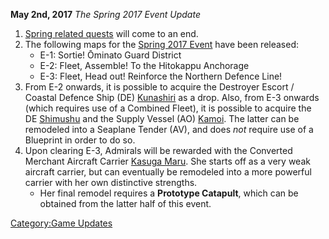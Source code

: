 '''May 2nd, 2017''' ''The Spring 2017 Event Update''

#[[Quests#February_28th.2C_2017|Spring related quests]] will come to an end.
#The following maps for the [[Spring 2017 Event]] have been released:
#*E-1: Sortie! Ōminato Guard District
#*E-2: Fleet, Assemble! To the Hitokappu Anchorage
#*E-3: Fleet, Head out! Reinforce the Northern Defence Line!
#From E-2 onwards, it is possible to acquire the Destroyer Escort / Coastal Defence Ship (DE) [[Kunashiri]] as a drop. Also, from E-3 onwards (which requires use of a Combined Fleet), it is possible to acquire the DE [[Shimushu]] and the Supply Vessel (AO) [[Kamoi]]. The latter can be remodeled into a Seaplane Tender (AV), and does ''not'' require use of a Blueprint in order to do so.
#Upon clearing E-3, Admirals will be rewarded with the Converted Merchant Aircraft Carrier [[Kasuga Maru]]. She starts off as a very weak aircraft carrier, but can eventually be remodeled into a more powerful carrier with her own distinctive strengths.
#*Her final remodel requires a '''Prototype Catapult''', which can be obtained from the latter half of this event.
[[Category:Game Updates]]